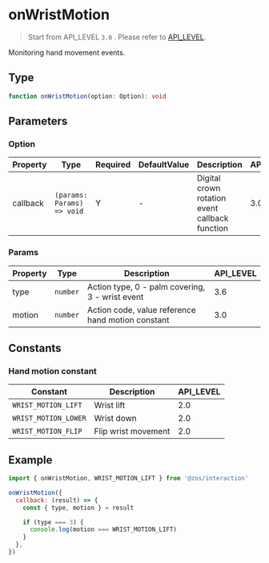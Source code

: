 # onWristMotion

> Start from API_LEVEL `3.0` . Please refer to [API_LEVEL](../../../../guides/framework/device/compatibility.md).

Monitoring hand movement events.

## Type

```ts
function onWristMotion(option: Option): void
```

## Parameters

### Option

| Property | Type                                      | Required | DefaultValue | Description                                    | API_LEVEL |
| -------- | ----------------------------------------- | -------- | ------------ | ---------------------------------------------- | --------- |
| callback | <code>(params: Params) =&#62; void</code> | Y        | -            | Digital crown rotation event callback function | 3.0       |

### Params

| Property | Type                | Description                                       | API_LEVEL |
| -------- | ------------------- | ------------------------------------------------- | --------- |
| type     | <code>number</code> | Action type, 0 - palm covering, 3 - wrist event   | 3.6       |
| motion   | <code>number</code> | Action code, value reference hand motion constant | 3.0       |

## Constants

### Hand motion constant

| Constant             | Description         | API_LEVEL |
| -------------------- | ------------------- | --------- |
| `WRIST_MOTION_LIFT`  | Wrist lift          | 2.0       |
| `WRIST_MOTION_LOWER` | Wrist down          | 2.0       |
| `WRIST_MOTION_FLIP`  | Flip wrist movement | 2.0       |

## Example

```js
import { onWristMotion, WRIST_MOTION_LIFT } from '@zos/interaction'

onWristMotion({
  callback: (result) => {
    const { type, motion } = result

    if (type === 3) {
      console.log(motion === WRIST_MOTION_LIFT)
    }
  },
})
```
